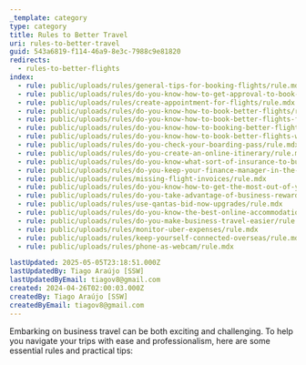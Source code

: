 ```yaml
---
_template: category
type: category
title: Rules to Better Travel
uri: rules-to-better-travel
guid: 543a6819-f114-46a9-8e3c-7988c9e81820
redirects:
  - rules-to-better-flights
index:
  - rule: public/uploads/rules/general-tips-for-booking-flights/rule.mdx
  - rule: public/uploads/rules/do-you-know-how-to-get-approval-to-book-a-flight/rule.mdx
  - rule: public/uploads/rules/create-appointment-for-flights/rule.mdx
  - rule: public/uploads/rules/do-you-know-how-to-book-better-flights/rule.mdx
  - rule: public/uploads/rules/do-you-know-how-to-book-better-flights-from-australia-to-us/rule.mdx
  - rule: public/uploads/rules/do-you-know-how-to-booking-better-flights-within-australia/rule.mdx
  - rule: public/uploads/rules/do-you-know-how-to-book-better-flights-within-us/rule.mdx
  - rule: public/uploads/rules/do-you-check-your-boarding-pass/rule.mdx
  - rule: public/uploads/rules/do-you-create-an-online-itinerary/rule.mdx
  - rule: public/uploads/rules/do-you-know-what-sort-of-insurance-to-buy-when-travelling/rule.mdx
  - rule: public/uploads/rules/do-you-keep-your-finance-manager-in-the-loop/rule.mdx
  - rule: public/uploads/rules/missing-flight-invoices/rule.mdx
  - rule: public/uploads/rules/do-you-know-how-to-get-the-most-out-of-your-credit-card/rule.mdx
  - rule: public/uploads/rules/do-you-take-advantage-of-business-rewards-programs/rule.mdx
  - rule: public/uploads/rules/use-qantas-bid-now-upgrades/rule.mdx
  - rule: public/uploads/rules/do-you-know-the-best-online-accommodation-websites/rule.mdx
  - rule: public/uploads/rules/do-you-make-business-travel-easier/rule.mdx
  - rule: public/uploads/rules/monitor-uber-expenses/rule.mdx
  - rule: public/uploads/rules/keep-yourself-connected-overseas/rule.mdx
  - rule: public/uploads/rules/phone-as-webcam/rule.mdx

lastUpdated: 2025-05-05T23:18:51.000Z
lastUpdatedBy: Tiago Araújo [SSW]
lastUpdatedByEmail: tiagov8@gmail.com
created: 2024-04-26T02:00:03.000Z
createdBy: Tiago Araújo [SSW]
createdByEmail: tiagov8@gmail.com
---
```


Embarking on business travel can be both exciting and challenging. To help you navigate your trips with ease and professionalism, here are some essential rules and practical tips:
